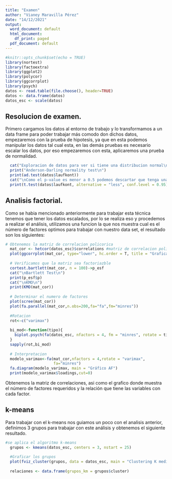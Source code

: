 ---
title: "Examen"
author: "Vianey Maravilla Pérez"
date: "14/12/2021"
output:
  word_document: default
  html_document:
    df_print: paged
  pdf_document: default
---

```{r setup}
#knitr::opts_chunk$set(echo = TRUE)
library(nortest)
library(factoextra)
library(ggplot2)
library(polycor)
library(ggcorrplot)
library(psych)
datos <- read.table(file.choose(), header=TRUE)
datos <- data.frame(datos)
datos_esc <- scale(datos)
```

## Resolucion de examen.

Primero cargamos los datos al entorno de trabajo y lo transformamos a un data frame para poder trabajar más comodo don dichos datos, empezaremos con la prueba de hipotesis, ya que en esta podemos manipular los datos tal cual esta, en las demás pruebas es necesario escalar los datos, por eso empezaremos con esta, aplicaremos una prueba de normalidad.

```{r cars}
  cat("Exploracion de datos para ver si tiene una distribucion normal\n")
  print("Anderson-Darling normality test\n")
  print(ad.test(datos$laufkont))
  cat("\nComo el p-value es menor a 0.5 podemos descartar que tenga una distribucion normal")
  print(t.test(datos$laufkont, alternative = "less", conf.level = 0.95))
```

## Analisis factorial.

Como se habia mencionado anteriormente para trabajar esta técnica tenemos que tener los datos escalados, por lo se realiza eso y procedemos a realizar el análisis, utilizamos una funcion la que nos muestra cual es el número de factores optimos para trabajar con nuestro data set, el resultado son los siguientes:

```{r pressure2}
# Obtenemos la matriz de correlacion policorica
  mat_cor <- hetcor(datos_esc)$correlations #matriz de correlacion policorica
  plot(ggcorrplot(mat_cor, type="lower", hc.order = T, title = "Grafica de correlaciones"))
  
  # Verificamos que la matriz sea factoriazble
  cortest.bartlett(mat_cor, n = 100)->p_esf
  cat("\nBartlett Test\n")
  print(p_esf$p)
  cat("\nKMO\n")
  print(KMO(mat_cor))
  
  # Determinar el numero de factores
  plot(scree(mat_cor))
  plot(fa.parallel(mat_cor,n.obs=200,fa="fa",fm="minres"))
  
  #Rotacion
  rot<-c("varimax")
  
  bi_mod<-function(tipo){
    biplot.psych(fa(datos_esc, nfactors = 4, fm = "minres", rotate = tipo),main = paste("Biplot con rotación",tipo),col=c(2,3,4),pch = c(21,18))  
  }
  sapply(rot,bi_mod)
  
  # Interpretacion
  modelo_varimax<-fa(mat_cor,nfactors = 4,rotate = "varimax",
                     fa="minres")
  fa.diagram(modelo_varimax, main = "Gráfico AF")
  print(modelo_varimax$loadings,cut=0) 
```

Obtenemos la matriz de correlaciones, asi como el grafico donde muestra el número de factores requeridos y la relación que tiene las variables con cada factor.

## k-means

Para trabajar con el k-means nos guiamos un poco con el analisis anterior, definimos 3 grupos para trabajar con este análisis y obtenemos el siguiente resultado.


```{r pressure1}
#se aplica el algoritmo k-means
  grupos <- kmeans(datos_esc, centers = 3, nstart = 25)
  
  #Graficar los grupos
  plot(fviz_cluster(grupos, data = datos_esc, main = "Clustering K medias"))
  
  relaciones <- data.frame(grupos_km = grupos$cluster)

```


